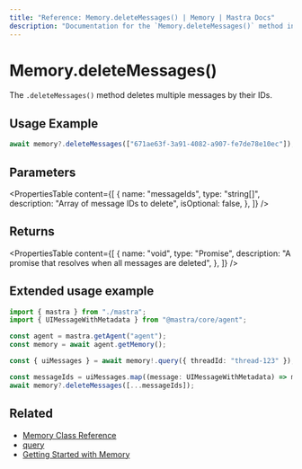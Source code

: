 ```yaml
---
title: "Reference: Memory.deleteMessages() | Memory | Mastra Docs"
description: "Documentation for the `Memory.deleteMessages()` method in Mastra, which deletes multiple messages by their IDs."
---
```


# Memory.deleteMessages()

The `.deleteMessages()` method deletes multiple messages by their IDs.

## Usage Example

```typescript copy
await memory?.deleteMessages(["671ae63f-3a91-4082-a907-fe7de78e10ec"]);
```

## Parameters

<PropertiesTable
  content={[
    {
      name: "messageIds",
      type: "string[]",
      description: "Array of message IDs to delete",
      isOptional: false,
    },
  ]}
/>

## Returns

<PropertiesTable
  content={[
    {
      name: "void",
      type: "Promise<void>",
      description: "A promise that resolves when all messages are deleted",
    },
  ]}
/>

## Extended usage example

```typescript filename="src/test-memory.ts" showLineNumbers copy
import { mastra } from "./mastra";
import { UIMessageWithMetadata } from "@mastra/core/agent";

const agent = mastra.getAgent("agent");
const memory = await agent.getMemory();

const { uiMessages } = await memory!.query({ threadId: "thread-123" });

const messageIds = uiMessages.map((message: UIMessageWithMetadata) => message.id);
await memory?.deleteMessages([...messageIds]);
```

## Related

- [Memory Class Reference](/reference/memory/Memory.mdx)
- [query](/reference/memory/query.mdx)
- [Getting Started with Memory](/memory/overview.mdx)
